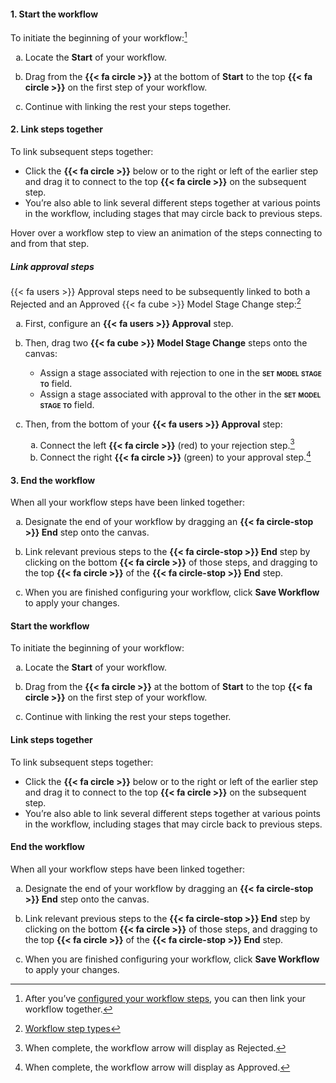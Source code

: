:::: {.content-visible unless-format="revealjs"}

::: {.panel-tabset}

#### 1. Start the workflow

To initiate the beginning of your workflow:^[After you’ve [configured your workflow steps](/guide/workflows/configure-workflows.qmd#configure-workflow-steps), you can then link your workflow together.]

a. Locate the [**Start**]{.bubble .green .green-bg} of your workflow.

a. Drag from the **{{< fa circle >}}** at the bottom of [**Start**]{.bubble .green .green-bg} to the top **{{< fa circle >}}** on the first step of your workflow.

a. Continue with linking the rest your steps together.

#### 2. Link steps together

To link subsequent steps together:

- Click the **{{< fa circle >}}** below or to the right or left of the earlier step and drag it to connect to the top **{{< fa circle >}}** on the subsequent step.
- You're also able to link several different steps together at various points in the workflow, including stages that may circle back to previous steps.

::: {.callout}
Hover over a workflow step to view an animation of the steps connecting to and from that step.
:::

##### Link approval steps

{{< fa users >}} Approval steps need to be subsequently linked to both a [Rejected]{.bubble .red .red-bg} and an [Approved]{.bubble .green .green-bg} {{< fa cube >}} Model Stage Change step:^[[Workflow step types](/guide/workflows/setting-up-workflows.qmd#workflow-step-types)]

a. First, configure an **{{< fa users >}} Approval** step.

a. Then, drag two **{{< fa cube >}} Model Stage Change** steps onto the canvas:

    - Assign a stage associated with rejection to one in the **[set model stage to]{.smallcaps}** field.
    - Assign a stage associated with approval to the other in the **[set model stage to]{.smallcaps}** field.

a. Then, from the bottom of your **{{< fa users >}} Approval** step:

    a. Connect the left [**{{< fa circle >}}**]{.red} (red) to your rejection step.^[When complete, the workflow arrow will display as [Rejected]{.bubble .red .red-bg}.]
    b. Connect the right [**{{< fa circle >}}**]{.green} (green) to your approval step.^[When complete, the workflow arrow will display as [Approved]{.bubble .green .green-bg}.]

#### 3. End the workflow

When all your workflow steps have been linked together:

a. Designate the end of your workflow by dragging an **{{< fa circle-stop >}} End** step onto the canvas.

a. Link relevant previous steps to the **{{< fa circle-stop >}} End** step by clicking on the bottom **{{< fa circle >}}** of those steps, and dragging to the top **{{< fa circle >}}** of the **{{< fa circle-stop >}} End** step.

a. When you are finished configuring your workflow, click **Save Workflow** to apply your changes.

:::


::::

:::: {.content-hidden unless-format="revealjs"}
#### Start the workflow

To initiate the beginning of your workflow:

a. Locate the [**Start**]{.bubble .green .green-bg} of your workflow.

a. Drag from the **{{< fa circle >}}** at the bottom of [**Start**]{.bubble .green .green-bg} to the top **{{< fa circle >}}** on the first step of your workflow.

a. Continue with linking the rest your steps together.

#### Link steps together

To link subsequent steps together:

- Click the **{{< fa circle >}}** below or to the right or left of the earlier step and drag it to connect to the top **{{< fa circle >}}** on the subsequent step.
- You're also able to link several different steps together at various points in the workflow, including stages that may circle back to previous steps.

#### End the workflow

When all your workflow steps have been linked together:

a. Designate the end of your workflow by dragging an **{{< fa circle-stop >}} End** step onto the canvas.

a. Link relevant previous steps to the **{{< fa circle-stop >}} End** step by clicking on the bottom **{{< fa circle >}}** of those steps, and dragging to the top **{{< fa circle >}}** of the **{{< fa circle-stop >}} End** step.

a. When you are finished configuring your workflow, click **Save Workflow** to apply your changes.

::::
